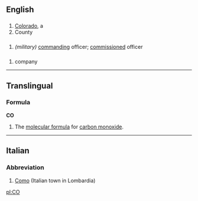 ==English==

==={{Abbreviation}}===

# [[Colorado]], a {{USstate}}
#County

==={{Initialism}}===
# ''(military)'' [[command]]ing officer; [[commission]]ed officer

==={{acronym}}===
#company
----
==Translingual==

===Formula===
'''CO'''
#The [[molecular formula]] for [[carbon monoxide]].

----
==Italian==

===Abbreviation===

# [[Como]] (Italian town in Lombardia)

[[pl:CO]]